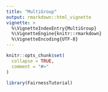 ```yaml
---
title: "MultiGroup"
output: rmarkdown::html_vignette
vignette: >
  %\VignetteIndexEntry{MultiGroup}
  %\VignetteEngine{knitr::rmarkdown}
  %\VignetteEncoding{UTF-8}
---
```


```r
knitr::opts_chunk$set(
  collapse = TRUE,
  comment = "#>"
)
```

```r
library(FairnessTutorial)
```
